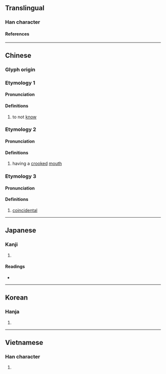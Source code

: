 {{character info/new}}
==Translingual==

===Han character===
{{Han char|rn=30|rad=口|as=12|sn=15|four=62027|canj=RHKB|ids=⿰口喬}}

====References====
{{Han ref|kx=0207.290|dkj=04275|dj=0430.240|hdz=10684.050|uh=563A}}

----

==Chinese==
{{zh-forms|s=𪡀}}

===Glyph origin===
{{Han etym}}

===Etymology 1===

====Pronunciation====
{{zh-pron
|m=qiáo
|c=kiu4
|mc=y
|oc=y
|cat=v
}}

====Definitions====
{{zh-hanzi}}

# {{zh-hg}} to not [[know]]

===Etymology 2===

====Pronunciation====
{{zh-pron
|m=qiào
|cat=a
}}

====Definitions====
{{zh-hanzi}}

# {{zh-hg}} having a [[crooked]] [[mouth]]

===Etymology 3===

====Pronunciation====
{{zh-pron
|c=kiu2
|cat=
}}

====Definitions====
{{zh-hanzi}}

# {{lb|zh|Cantonese}} [[coincidental]]

----

==Japanese==

===Kanji===
{{ja-kanji|grade=|rs=口12}}

# {{rfdef|ja|sort=口12}}

====Readings====
* {{ja-readings|on=[[きょう]] (kyō), [[ぎょう]] (gyō)|kun=}}

----

==Korean==

===Hanja===
{{ko-hanja|hangeul=교|rv=gyo|mr=kyo}}

# {{rfdef|ko|sort=口12}}

----

==Vietnamese==

===Han character===
{{vi-hantu|[[ghẹo]]|rs=口12}}

# {{rfdef|vi|sort=口12}}